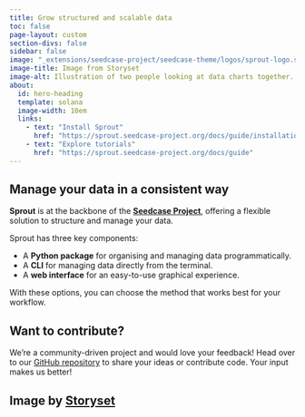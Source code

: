 ```yaml
---
title: Grow structured and scalable data
toc: false
page-layout: custom
section-divs: false
sidebar: false
image: "_extensions/seedcase-project/seedcase-theme/logos/sprout-logo.svg"
image-title: Image from Storyset
image-alt: Illustration of two people looking at data charts together.
about:
  id: hero-heading
  template: solana
  image-width: 10em
  links: 
    - text: "Install Sprout"
      href: "https://sprout.seedcase-project.org/docs/guide/installation.qmd"
    - text: "Explore tutorials"
      href: "https://sprout.seedcase-project.org/docs/guide"
---
```


::: {.landing-page-block}
::: {#hero-heading}
:::
:::

::: {.hero-banner}
::: {.landing-page-block}
::: {.hero-text}
## Manage your data in a consistent way

**Sprout** is at the backbone of the [**Seedcase
Project**](https://seedcase-project.org), offering a flexible solution
to structure and manage your data.

Sprout has three key components:

-   A **Python package** for organising and managing data
    programmatically.
-   A **CLI** for managing data directly from the terminal.
-   A **web interface** for an easy-to-use graphical experience.

With these options, you can choose the method that works best for your
workflow.
:::
:::
:::

::: {.landing-page-block}
## Want to contribute?

We’re a community-driven project and would love your feedback! Head over
to our [GitHub
repository](https://github.com/seedcase-project/seedcase-sprout) to
share your ideas or contribute code. Your input makes us better!

<!-- TODO: Add link to a guide on how to contribute in more detail -->
:::

::: {.landing-page-block}
## Image by [Storyset](https://storyset.com/data) {.appendix}
::: 
